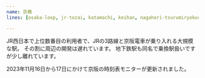 ```yaml
---
name: 京橋
lines: [osaka-loop, jr-tozai, katamachi, keihan, nagahori-tsurumiryokuchi]

---
```


JR西日本で上位数番目の利用者で、JRの3路線と京阪電車が乗り入れる大規模な駅。
その割に周辺の開発は遅れています。
地下鉄駅も同名で乗換駅扱いですが少し離れています。

2023年11月16日から17日にかけて京阪の時刻表モニターが更新されました。
